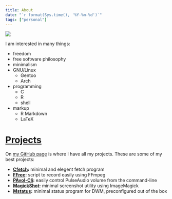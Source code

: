 ```yaml
---
title: About
date: "`r format(Sys.time(), '%Y-%m-%d')`"
tags: ["personal"]
---
```


![](/images/amar-al-zubaidi.jpg)

I am interested in many things:

- freedom
- free software philosophy
- minimalism
- GNU/Linux
  - Gentoo
  - Arch
- programming
  - C
  - R
  - shell
- markup
  - R Markdown
  - LaTeX

# [Projects](/projects/)

On [my GitHub page](https://github.com/amarakon) is where I have all my projects.
These are some of my best projects:

- **[Cfetch](https://github.com/amarakon/cfetch):** minimal and elegent fetch program
- **[FFrec](https://github.com/amarakon/ffrec):** script to record easily using FFmpeg
- **[PAvol-Cli](https://github.com/amarakon/pavol-cli):** easily control PulseAudio volume from the command-line
- **[MagickShot](https://github.com/amarakon/magickshot):** minimal screenshot utility using ImageMagick
- **[Mstatus](https://github.com/amarakon/mstatus):** minimal status program for DWM, preconfigured out of the box 
